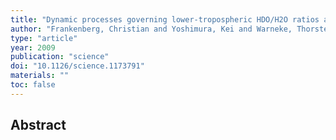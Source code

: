 ```yaml
---
title: "Dynamic processes governing lower-tropospheric HDO/H2O ratios as observed from space and ground"
author: "Frankenberg, Christian and Yoshimura, Kei and Warneke, Thorsten and Aben, Ilse and Butz, Andre and Deutscher, Nicholas and Griffith, David and Hase, Frank and Notholt, Justus and Schneider, Matthias and others"
type: "article"
year: 2009
publication: "science"
doi: "10.1126/science.1173791"
materials: ""
toc: false
---
```


## Abstract

